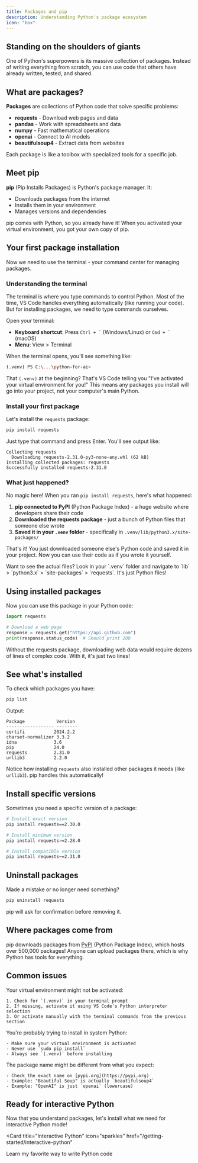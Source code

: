 ```yaml
---
title: Packages and pip
description: Understanding Python's package ecosystem
icon: "box"
---
```


## Standing on the shoulders of giants

One of Python's superpowers is its massive collection of packages. Instead of writing everything from scratch, you can use code that others have already written, tested, and shared.

## What are packages?

**Packages** are collections of Python code that solve specific problems:

- **requests** - Download web pages and data
- **pandas** - Work with spreadsheets and data
- **numpy** - Fast mathematical operations
- **openai** - Connect to AI models
- **beautifulsoup4** - Extract data from websites

Each package is like a toolbox with specialized tools for a specific job.

## Meet pip

**pip** (Pip Installs Packages) is Python's package manager. It:
- Downloads packages from the internet
- Installs them in your environment
- Manages versions and dependencies

<Note>
  pip comes with Python, so you already have it! When you activated your virtual environment, you got your own copy of pip.
</Note>

## Your first package installation

Now we need to use the terminal - your command center for managing packages. 

### Understanding the terminal

The terminal is where you type commands to control Python. Most of the time, VS Code handles everything automatically (like running your code). But for installing packages, we need to type commands ourselves.

Open your terminal:
- **Keyboard shortcut**: Press `` Ctrl + ` `` (Windows/Linux) or `` Cmd + ` `` (macOS)
- **Menu**: View > Terminal

When the terminal opens, you'll see something like:
```bash
(.venv) PS C:\...\python-for-ai>
```

That `(.venv)` at the beginning? That's VS Code telling you "I've activated your virtual environment for you!" This means any packages you install will go into your project, not your computer's main Python.

### Install your first package

Let's install the `requests` package:

```bash
pip install requests
```

Just type that command and press Enter. You'll see output like:

```
Collecting requests
  Downloading requests-2.31.0-py3-none-any.whl (62 kB)
Installing collected packages: requests
Successfully installed requests-2.31.0
```

### What just happened?

No magic here! When you ran `pip install requests`, here's what happened:

1. **pip connected to PyPI** (Python Package Index) - a huge website where developers share their code
2. **Downloaded the requests package** - just a bunch of Python files that someone else wrote
3. **Saved it in your `.venv` folder** - specifically in `.venv/lib/python3.x/site-packages/`

That's it! You just downloaded someone else's Python code and saved it in your project. Now you can use their code as if you wrote it yourself.

<Tip>
  Want to see the actual files? Look in your `.venv` folder and navigate to `lib` > `python3.x` > `site-packages` > `requests`. It's just Python files!
</Tip>

## Using installed packages

Now you can use this package in your Python code:

```python
import requests

# Download a web page
response = requests.get("https://api.github.com")
print(response.status_code)  # Should print 200
```

Without the requests package, downloading web data would require dozens of lines of complex code. With it, it's just two lines!

## See what's installed

To check which packages you have:

```bash
pip list
```

Output:
```
Package            Version
------------------ --------
certifi           2024.2.2
charset-normalizer 3.3.2
idna              3.6
pip               24.0
requests          2.31.0
urllib3           2.2.0
```

Notice how installing `requests` also installed other packages it needs (like `urllib3`). pip handles this automatically!

## Install specific versions

Sometimes you need a specific version of a package:

```bash
# Install exact version
pip install requests==2.30.0

# Install minimum version
pip install requests>=2.28.0

# Install compatible version
pip install requests~=2.31.0
```

## Uninstall packages

Made a mistake or no longer need something?

```bash
pip uninstall requests
```

pip will ask for confirmation before removing it.

## Where packages come from

pip downloads packages from [PyPI](https://pypi.org/) (Python Package Index), which hosts over 500,000 packages! Anyone can upload packages there, which is why Python has tools for everything.

## Common issues

<AccordionGroup>
  <Accordion title="pip: command not found" icon="circle-exclamation">
    Your virtual environment might not be activated:
    
    1. Check for `(.venv)` in your terminal prompt
    2. If missing, activate it using VS Code's Python interpreter selection
    3. Or activate manually with the terminal commands from the previous section
  </Accordion>
  
  <Accordion title="Permission denied" icon="lock">
    You're probably trying to install in system Python:
    
    - Make sure your virtual environment is activated
    - Never use `sudo pip install`
    - Always see `(.venv)` before installing
  </Accordion>
  
  <Accordion title="Package not found" icon="ban">
    The package name might be different from what you expect:
    
    - Check the exact name on [pypi.org](https://pypi.org)
    - Example: "Beautiful Soup" is actually `beautifulsoup4`
    - Example: "OpenAI" is just `openai` (lowercase)
  </Accordion>
</AccordionGroup>

## Ready for interactive Python

Now that you understand packages, let's install what we need for interactive Python mode!

<Card
  title="Interactive Python"
  icon="sparkles"
  href="/getting-started/interactive-python"
>
  Learn my favorite way to write Python code
</Card>